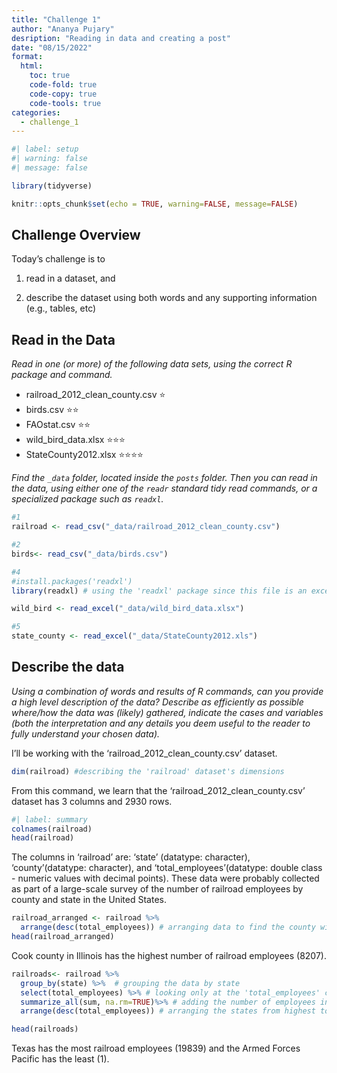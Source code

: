 ```yaml
---
title: "Challenge 1"
author: "Ananya Pujary"
desription: "Reading in data and creating a post"
date: "08/15/2022"
format:
  html:
    toc: true
    code-fold: true
    code-copy: true
    code-tools: true
categories:
  - challenge_1
---
```


```r
#| label: setup
#| warning: false
#| message: false

library(tidyverse)

knitr::opts_chunk$set(echo = TRUE, warning=FALSE, message=FALSE)
```

## Challenge Overview

Today's challenge is to

1)  read in a dataset, and

2)  describe the dataset using both words and any supporting information (e.g., tables, etc)

## Read in the Data

*Read in one (or more) of the following data sets, using the correct R package and command.*

-   railroad_2012_clean_county.csv ⭐
-   birds.csv ⭐⭐
-   FAOstat.csv ⭐⭐
-   wild_bird_data.xlsx ⭐⭐⭐
-   StateCounty2012.xlsx ⭐⭐⭐⭐

*Find the `_data` folder, located inside the `posts` folder. Then you can read in the data, using either one of the `readr` standard tidy read commands, or a specialized package such as `readxl`.*

```r
#1
railroad <- read_csv("_data/railroad_2012_clean_county.csv")

#2
birds<- read_csv("_data/birds.csv")

#4
#install.packages('readxl')
library(readxl) # using the 'readxl' package since this file is an excel sheet

wild_bird <- read_excel("_data/wild_bird_data.xlsx")

#5
state_county <- read_excel("_data/StateCounty2012.xls")

```

## Describe the data

*Using a combination of words and results of R commands, can you provide a high level description of the data? Describe as efficiently as possible where/how the data was (likely) gathered, indicate the cases and variables (both the interpretation and any details you deem useful to the reader to fully understand your chosen data).*

I'll be working with the 'railroad_2012_clean_county.csv' dataset.

```r

dim(railroad) #describing the 'railroad' dataset's dimensions
```

From this command, we learn that the 'railroad_2012_clean_county.csv' dataset has 3 columns and 2930 rows.

```r
#| label: summary
colnames(railroad)
head(railroad)
```

The columns in 'railroad' are: 'state' (datatype: character), 'county'(datatype: character), and 'total_employees'(datatype: double class - numeric values with decimal points). These data were probably collected as part of a large-scale survey of the number of railroad employees by county and state in the United States.

```r
railroad_arranged <- railroad %>%
  arrange(desc(total_employees)) # arranging data to find the county with the most number of employees
head(railroad_arranged)
```

Cook county in Illinois has the highest number of railroad employees (8207).

```r
railroads<- railroad %>%
  group_by(state) %>%  # grouping the data by state
  select(total_employees) %>% # looking only at the 'total_employees' column
  summarize_all(sum, na.rm=TRUE)%>% # adding the number of employees in the counties state-wise
  arrange(desc(total_employees)) # arranging the states from highest to lowest number of employees

head(railroads)
```

Texas has the most railroad employees (19839) and the Armed Forces Pacific has the least (1).
